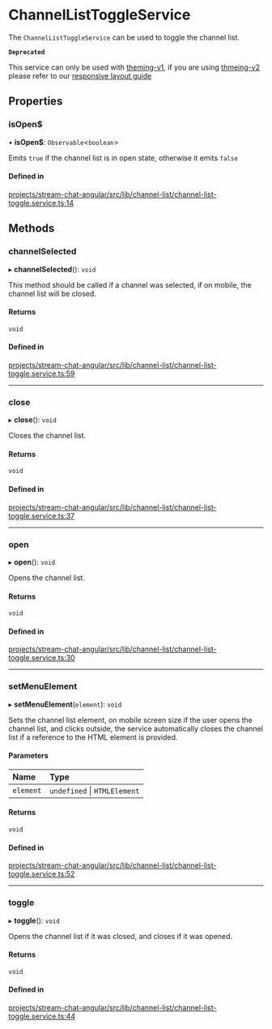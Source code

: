 # ChannelListToggleService

The `ChannelListToggleService` can be used to toggle the channel list.

**`Deprecated`**

This service can only be used with [theming-v1](../concepts/theming-and-css.mdx), if you are using [thmeing-v2](../theming/introduction.mdx) please refer to our [responsive layout guide](../code-examples/responsive-layout.mdx)

## Properties

### isOpen$

• **isOpen$**: `Observable`<`boolean`\>

Emits `true` if the channel list is in open state, otherwise it emits `false`

#### Defined in

[projects/stream-chat-angular/src/lib/channel-list/channel-list-toggle.service.ts:14](https://github.com/GetStream/stream-chat-angular/blob/c55542ea851d3833302603ecbc4802267c0bd768/projects/stream-chat-angular/src/lib/channel-list/channel-list-toggle.service.ts#L14)

## Methods

### channelSelected

▸ **channelSelected**(): `void`

This method should be called if a channel was selected, if on mobile, the channel list will be closed.

#### Returns

`void`

#### Defined in

[projects/stream-chat-angular/src/lib/channel-list/channel-list-toggle.service.ts:59](https://github.com/GetStream/stream-chat-angular/blob/c55542ea851d3833302603ecbc4802267c0bd768/projects/stream-chat-angular/src/lib/channel-list/channel-list-toggle.service.ts#L59)

___

### close

▸ **close**(): `void`

Closes the channel list.

#### Returns

`void`

#### Defined in

[projects/stream-chat-angular/src/lib/channel-list/channel-list-toggle.service.ts:37](https://github.com/GetStream/stream-chat-angular/blob/c55542ea851d3833302603ecbc4802267c0bd768/projects/stream-chat-angular/src/lib/channel-list/channel-list-toggle.service.ts#L37)

___

### open

▸ **open**(): `void`

Opens the channel list.

#### Returns

`void`

#### Defined in

[projects/stream-chat-angular/src/lib/channel-list/channel-list-toggle.service.ts:30](https://github.com/GetStream/stream-chat-angular/blob/c55542ea851d3833302603ecbc4802267c0bd768/projects/stream-chat-angular/src/lib/channel-list/channel-list-toggle.service.ts#L30)

___

### setMenuElement

▸ **setMenuElement**(`element`): `void`

Sets the channel list element, on mobile screen size if the user opens the channel list, and clicks outside, the service automatically closes the channel list if a reference to the HTML element is provided.

#### Parameters

| Name | Type |
| :------ | :------ |
| `element` | `undefined` \| `HTMLElement` |

#### Returns

`void`

#### Defined in

[projects/stream-chat-angular/src/lib/channel-list/channel-list-toggle.service.ts:52](https://github.com/GetStream/stream-chat-angular/blob/c55542ea851d3833302603ecbc4802267c0bd768/projects/stream-chat-angular/src/lib/channel-list/channel-list-toggle.service.ts#L52)

___

### toggle

▸ **toggle**(): `void`

Opens the channel list if it was closed, and closes if it was opened.

#### Returns

`void`

#### Defined in

[projects/stream-chat-angular/src/lib/channel-list/channel-list-toggle.service.ts:44](https://github.com/GetStream/stream-chat-angular/blob/c55542ea851d3833302603ecbc4802267c0bd768/projects/stream-chat-angular/src/lib/channel-list/channel-list-toggle.service.ts#L44)
